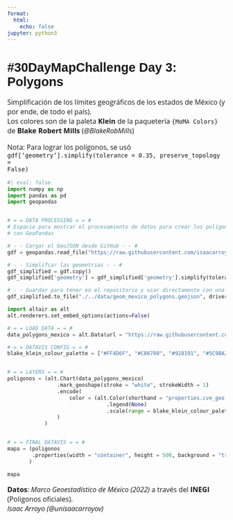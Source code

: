```yaml
---
format:
  html:
    echo: false
jupyter: python3
---
```


<style>
    @import url('https://fonts.googleapis.com/css2?family=Open+Sans:ital,wght@0,300;0,400;0,700;1,300;1,700&family=Work+Sans:ital,wght@0,900;1,700&display=swap');

    h1 {
        font-weight: 900;
        font-size: 1.8rem;
        font-family: 'Work Sans', sans-serif;
    }

    p {
        font-weight: 400;
        font-size: 1rem;
        
        font-family: 'Open Sans', sans-serif;
    }
   
   #caption {
        font-size: 0.7rem;
        font-weight: 300;
    }
    
    #url_paleta_colores {
        color: #5C2313;
        text-decoration: none;
    }

    #quarto-content {
        background: #ACB6B9;
    }

    #nota_subtitle {
        font-size: 0.7rem;
        font-style: italic;
    }

</style>

<h1>#30DayMapChallenge Day 3: Polygons</h1>

Simplificación de los límites geográficos de los estados de México (y por ende, de todo el país).<br>Los colores son de la paleta <strong>Klein</strong> de la paquetería <code>{MoMA Colors}</code> de <strong>Blake Robert Mills</strong> (<em>@BlakeRobMills</em>)

Nota: Para lograr los polígonos, se usó <code>gdf['geometry'].simplify(tolerance = 0.35, preserve_topology = False)</code>

```python
#| eval: false
import numpy as np
import pandas as pd
import geopandas


# = = DATA PROCESSING = = #
# Espacio para mostrar el procesamiento de datos para crear los poligonos 
# con GeoPandas

# - - Cargar el GeoJSON desde GitHub - - #
gdf = geopandas.read_file("https://raw.githubusercontent.com/isaacarroyov/datos_facil_acceso/main/Gobierno-Mexicano/geometrias/00ent_mexico.geojson")

# - - Simplifcar las geometrias - - #
gdf_simplified = gdf.copy()
gdf_simplified['geometry'] = gdf_simplified['geometry'].simplify(tolerance = 0.35, preserve_topology = False)

# - - Guardar para tener en el repositorio y usar directamente con una URL para graficar en Altair - - #
gdf_simplified.to_file("./../data/geom_mexico_polygons.geojson", driver = "GeoJSON")
```

```python
import altair as alt
alt.renderers.set_embed_options(actions=False)

# = = LOAD DATA = = #
data_polygons_mexico = alt.Data(url = "https://raw.githubusercontent.com/isaacarroyov/30daymapchallenge/main/data/geom_mexico_polygons.geojson", format = alt.DataFormat(property = "features"))

# = = DATAVIS CONFIG = = #
blake_klein_colour_palette = ["#FF4D6F", "#C86780", "#928191", "#5C9BA2", "#7E9279", "#AA864B", "#D6791C", "#E5890E", "#EEA107", "#F6B801", "#DFBB0B", "#B9B51C", "#94AF2D", "#7EA147", "#708E67", "#637B87", "#627C96", "#6E9092", "#7AA58F", "#809E80", "#7F6D62", "#7E3C44", "#761B32", "#5C1F3D", "#412248", "#36264C", "#682B36", "#9A3020", "#C73710", "#C44C33", "#C06156", "#BD777A"]


# = = LAYERS = = #
poligonos = (alt.Chart(data_polygons_mexico)
                .mark_geoshape(stroke = "white", strokeWidth = 1)
                .encode(
                    color = (alt.Color(shorthand = "properties.cve_geo:O")
                                .legend(None)
                                .scale(range = blake_klein_colour_palette))
                )
            )


# = = FINAL DATAVIS = = #
mapa = (poligonos
        .properties(width = "container", height = 500, background = "transparent")
       )

mapa
```

<b>Datos</b>: <em>Marco Geoestadístico de México (2022)</em> a través del <b>INEGI</b> (Poligonos oficiales).<br><em>Isaac Arroyo (@unisaacarroyov)</em>
